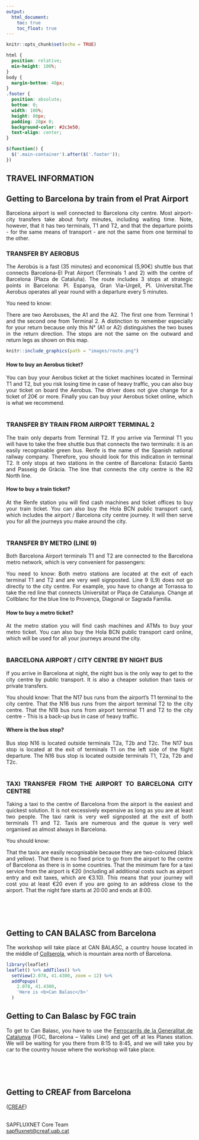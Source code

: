 ```yaml
---
output: 
  html_document:
    toc: true
    toc_float: true
---
```


```r
knitr::opts_chunk$set(echo = TRUE)
```
```css
html {
  position: relative;
  min-height: 100%;
}
body {
  margin-bottom: 40px;
}
.footer {
  position: absolute;
  bottom: 0;
  width: 100%;
  height: 80px;
  padding: 20px 0;
  background-color: #2c3e50;
  text-align: center;
}
```

```js
$(function() {
  $('.main-container').after($('.footer'));
})
```
<style>
body {
text-align: justify}
</style>

## TRAVEL INFORMATION

## Getting to Barcelona by train from el Prat Airport
Barcelona airport is well connected to Barcelona city centre. Most airport-city transfers take about forty minutes, including waiting time. Note, however, that it has two terminals, T1 and T2, and that the departure points - for the same means of transport - are not the same from one terminal to the other.

<h3>TRANSFER BY AEROBUS</h3>

The Aerobús is a fast (35 minutes) and economical (5,90€) shuttle bus that connects Barcelona-El Prat Airport (Terminals 1 and 2) with the centre of Barcelona (Plaza de Cataluña). The route includes 3 stops at strategic points in Barcelona: Pl. Espanya, Gran Via-Urgell, Pl. Universitat.The Aerobus operates all year round with a departure every 5 minutes.

You need to know:

There are two Aerobuses, the A1 and the A2. The first one from Terminal 1 and the second one from Terminal 2. A distinction to remember especially for your return because only this N° (A1 or A2) distinguishes the two buses in the return direction.
The stops are not the same on the outward and return legs as shown on this map.

```r
knitr::include_graphics(path = "images/route.png")
```

<h4>How to buy an Aerobus ticket?</h4>
You can buy your Aerobus ticket at the ticket machines located in Terminal T1 and T2, but you risk losing time in case of heavy traffic, you can also buy your ticket on board the Aerobus. The driver does not give change for a ticket of 20€ or more. Finally you can buy your Aerobus ticket online, which is what we recommend.
<br>
<br>

<h3>TRANSFER BY TRAIN FROM AIRPORT TERMINAL 2</h3>

The train only departs from Terminal T2. If you arrive via Terminal T1 you will have to take the free shuttle bus that connects the two terminals: it is an easily recognisable green bus. Renfe is the name of the Spanish national railway company. Therefore, you should look for this indication in terminal T2. It only stops at two stations in the centre of Barcelona: Estació Sants and Passeig de Gràcia. The line that connects the city centre is the R2 North line.

<h4>How to buy a train ticket?</h4>
At the Renfe station you will find cash machines and ticket offices to buy your train ticket. You can also buy the Hola BCN public transport card, which includes the airport / Barcelona city centre journey. It will then serve you for all the journeys you make around the city.
<br>
<br>

<h3>TRANSFER BY METRO (LINE 9)</h3>
Both Barcelona Airport terminals T1 and T2 are connected to the Barcelona metro network, which is very convenient for passengers:

You need to know:
Both metro stations are located at the exit of each terminal T1 and T2 and are very well signposted.
Line 9 (L9) does not go directly to the city centre. For example, you have to change at Torrassa to take the red line that connects Universitat or Plaça de Catalunya. Change at Collblanc for the blue line to Provença, Diagonal or Sagrada Familia.

<h4>How to buy a metro ticket?</h4>
At the metro station you will find cash machines and ATMs to buy your metro ticket.
You can also buy the Hola BCN public transport card online, which will be used for all your journeys around the city.
<br>
<br>

<h3>BARCELONA AIRPORT / CITY CENTRE BY NIGHT BUS</h3>
If you arrive in Barcelona at night, the night bus is the only way to get to the city centre by public transport. It is also a cheaper solution than taxis or private transfers.

You should know:
That the N17 bus runs from the airport's T1 terminal to the city centre.
That the N16 bus runs from the airport terminal T2 to the city centre.
That the N18 bus runs from airport terminal T1 and T2 to the city centre - This is a back-up bus in case of heavy traffic.

<h4>Where is the bus stop?</h4>
Bus stop N16 is located outside terminals T2a, T2b and T2c.
The N17 bus stop is located at the exit of terminals T1 on the left side of the flight departure.
The N16 bus stop is located outside terminals T1, T2a, T2b and T2c.
<br>
<br>


<h3>TAXI TRANSFER FROM THE AIRPORT TO BARCELONA CITY CENTRE</h3>

Taking a taxi to the centre of Barcelona from the airport is the easiest and quickest solution. It is not excessively expensive as long as you are at least two people. The taxi rank is very well signposted at the exit of both terminals T1 and T2. Taxis are numerous and the queue is very well organised as almost always in Barcelona.

You should know:

That the taxis are easily recognisable because they are two-coloured (black and yellow).
That there is no fixed price to go from the airport to the centre of Barcelona as there is in some countries.
That the minimum fare for a taxi service from the airport is €20 (including all additional costs such as airport entry and exit taxes, which are €3.10). This means that your journey will cost you at least €20 even if you are going to an address close to the airport.
That the night fare starts at 20:00 and ends at 8:00.

<br>
<br>
<br>

## Getting to CAN BALASC from Barcelona

The workshop will take place at CAN BALASC, a country house located in the middle of [Collserola](https://www.parcnaturalcollserola.cat/en/), which is mountain area north of Barcelona.


```r
library(leaflet)
leaflet() %>% addTiles() %>%
  setView(2.078, 41.4300, zoom = 12) %>%
  addPopups(
    2.078, 41.4300,
    'Here is <b>Can Balasc</b>'
  )
```


## Getting to Can Balasc by FGC train
To get to Can Balasc, you have to use the [Ferrocarrils de la Generalitat de Catalunya](https://www.fgc.cat/en/fgc-network/l-barcelona-valles/) (FGC, Barcelona – Vallés Line) and get off at les Planes station. We will be waiting for you there from 8:15 to 8:45, and we will take you by car to the country house where the workshop will take place.


<br>
<br>
<br>

## Getting to CREAF from Barcelona

([CREAF](http://www.creaf.cat/))
<br>
<br>


::: {.footer .text-muted .bg-info}
 <p>SAPFLUXNET Core Team<br>
 <a href="mailto:sapfluxnet@creaf.uab.cat">sapfluxnet@creaf.uab.cat</a></p>
:::